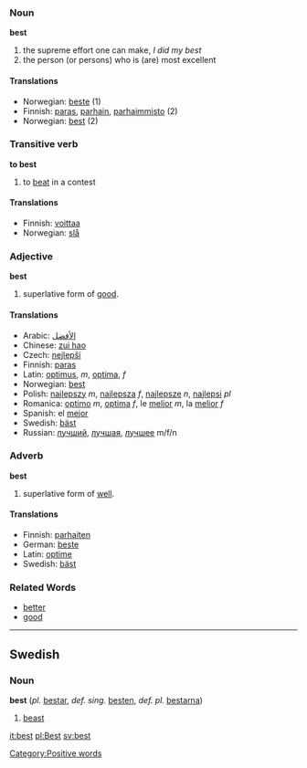 ===Noun===
'''best'''
#the supreme effort one can make, ''I did my best''  
#the person (or persons) who is (are) most excellent 

====Translations====
*Norwegian: [[beste]] (1)
*Finnish: [[paras]], [[parhain]], [[parhaimmisto]] (2)
*Norwegian: [[best]] (2)

===Transitive verb===
'''to best'''
# to [[beat]] in a contest

====Translations====
*Finnish: [[voittaa]]
*Norwegian: [[slå]]

===Adjective===
'''best'''
# superlative form of [[good]].

====Translations====
*Arabic: [[الأفضل]]
*Chinese: [[zui hao]]
*Czech: [[nejlepší]]
*Finnish: [[paras]]
*Latin: [[optimus]], ''m'', [[optima]], ''f''
*Norwegian: [[best]]
*Polish: [[najlepszy ]] ''m'', [[najlepsza ]] ''f'', [[najlepsze ]] ''n'', [[najlepsi ]] ''pl''
*Romanica: [[optimo]] ''m'', [[optima]] ''f'', le [[melior]] ''m'', la [[melior]] ''f''
*Spanish: el [[mejor]]
*Swedish: [[bäst]]
*Russian: [[лучший]], [[лучшая]], [[лучшее]] m/f/n

===Adverb===
'''best'''
# superlative form of [[well]].

====Translations====
*Finnish: [[parhaiten]]
*German: [[beste]]
*Latin: [[optime]]
*Swedish: [[bäst]]

===Related Words===
*[[better]]
*[[good]]


----

==Swedish==
===Noun===
'''best''' (''pl.'' [[bestar]], ''def. sing.'' [[besten]], ''def. pl.'' [[bestarna]])

# [[beast]]

[[it:best]]
[[pl:Best]]
[[sv:best]]
[[Category:Positive words]]